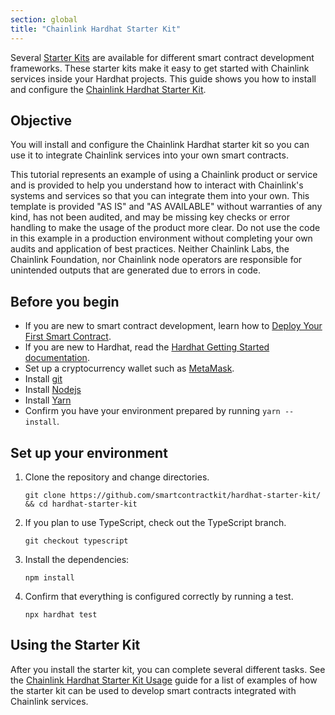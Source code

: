 ```yaml
---
section: global
title: "Chainlink Hardhat Starter Kit"
---
```


Several [Starter Kits](https://github.com/smartcontractkit/starter-kits/blob/main/README.md) are available for different smart contract development frameworks. These starter kits make it easy to get started with Chainlink services inside your Hardhat projects. This guide shows you how to install and configure the [Chainlink Hardhat Starter Kit](https://github.com/smartcontractkit/hardhat-starter-kit).

## Objective

You will install and configure the Chainlink Hardhat starter kit so you can use it to integrate Chainlink services into your own smart contracts.

<Aside type="caution" title="Disclaimer">
  This tutorial represents an example of using a Chainlink product or service and is provided to help you understand how
  to interact with Chainlink's systems and services so that you can integrate them into your own. This template is
  provided "AS IS" and "AS AVAILABLE" without warranties of any kind, has not been audited, and may be missing key
  checks or error handling to make the usage of the product more clear. Do not use the code in this example in a
  production environment without completing your own audits and application of best practices. Neither Chainlink Labs,
  the Chainlink Foundation, nor Chainlink node operators are responsible for unintended outputs that are generated due
  to errors in code.
</Aside>

## Before you begin

- If you are new to smart contract development, learn how to [Deploy Your First Smart Contract](/getting-started/deploy-your-first-contract).
- If you are new to Hardhat, read the [Hardhat Getting Started documentation](https://hardhat.org/getting-started/).
- Set up a cryptocurrency wallet such as [MetaMask](https://metamask.io/).
- Install [git](https://git-scm.com/book/en/v2/Getting-Started-Installing-Git)
- Install [Nodejs](https://nodejs.org/en/)
- Install [Yarn](https://classic.yarnpkg.com/lang/en/docs/install/)
- Confirm you have your environment prepared by running `yarn --install`.

## Set up your environment

1. Clone the repository and change directories.

   ```shell
   git clone https://github.com/smartcontractkit/hardhat-starter-kit/ && cd hardhat-starter-kit
   ```

1. If you plan to use TypeScript, check out the TypeScript branch.

   ```
   git checkout typescript
   ```

1. Install the dependencies:

   ```
   npm install
   ```

1. Confirm that everything is configured correctly by running a test.

   ```
   npx hardhat test
   ```

## Using the Starter Kit

After you install the starter kit, you can complete several different tasks. See the [Chainlink Hardhat Starter Kit Usage](https://github.com/smartcontractkit/hardhat-starter-kit#usage) guide for a list of examples of how the starter kit can be used to develop smart contracts integrated with Chainlink services.
